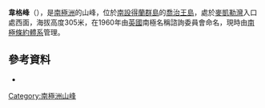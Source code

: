{{coord|62|6|S|58|31|W|display=title}}

'''韋格峰'''（{{lang-en|Wegger Peak}}），是[[南極洲|南極洲]]的山峰，位於[[南設得蘭群島|南設得蘭群島]]的[[喬治王島|喬治王島]]，處於[[麥凱勒灣|麥凱勒灣]]入口處西面，海拔高度305米，在1960年由[[英國|英國]]南極名稱諮詢委員會命名，現時由[[南極條約體系|南極條約體系]]管理。

==參考資料==
*{{usgs-gazetteer}}

{{Antarctica-geo-stub}}
[[Category:南極洲山峰|Category:南極洲山峰]]